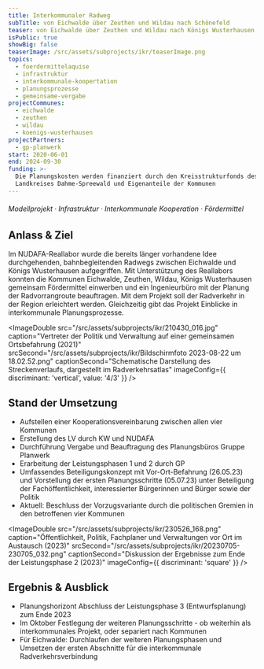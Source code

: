 ```yaml
---
title: Interkommunaler Radweg
subTitle: von Eichwalde über Zeuthen und Wildau nach Schönefeld
teaser: von Eichwalde über Zeuthen und Wildau nach Königs Wusterhausen
isPublic: true
showBig: false
teaserImage: /src/assets/subprojects/ikr/teaserImage.png
topics:
  - foerdermittelaquise
  - infrastruktur
  - interkommunale-koopertation
  - planungsprozesse
  - gemeinsame-vergabe
projectCommunes:
  - eichwalde
  - zeuthen
  - wildau
  - koenigs-wusterhausen
projectPartners:
  - gp-planwerk
start: 2020-06-01
end: 2024-09-30
funding: >-
  Die Planungskosten werden finanziert durch den Kreisstrukturfonds des
  Landkreises Dahme-Spreewald und Eigenanteile der Kommunen
---
```


###### Modellprojekt · Infrastruktur · Interkommunale Kooperation · Fördermittel

## Anlass & Ziel

Im NUDAFA-Reallabor wurde die bereits länger vorhandene Idee durchgehenden, bahnbegleitenden Radwegs zwischen Eichwalde und Königs Wusterhausen aufgegriffen. Mit Unterstützung des Reallabors konnten die Kommunen Eichwalde, Zeuthen, Wildau, Königs Wusterhausen gemeinsam Fördermittel einwerben und ein Ingenieurbüro mit der Planung der Radvorrangroute beauftragen. Mit dem Projekt soll der Radverkehr in der Region erleichtert werden. Gleichzeitig gibt das Projekt Einblicke in interkommunale Planungsprozesse.

<ImageDouble
  src="/src/assets/subprojects/ikr/210430_016.jpg"
  caption="Vertreter der Politik und Verwaltung auf einer gemeinsamen Ortsbefahrung (2021)"
  srcSecond="/src/assets/subprojects/ikr/Bildschirmfoto 2023-08-22 um 18.02.52.png"
  captionSecond="Schematische Darstellung des Streckenverlaufs, dargestellt im Radverkehrsatlas"
  imageConfig={{ discriminant: 'vertical', value: '4/3' }}
/>

## Stand der Umsetzung

- Aufstellen einer Kooperationsvereinbarung zwischen allen vier Kommunen
- Erstellung des LV durch KW und NUDAFA
- Durchführung Vergabe und Beauftragung des Planungsbüros Gruppe Planwerk
- Erarbeitung der Leistungsphasen 1 und 2 durch GP
- Umfassendes Beteiligungskonzept mit Vor-Ort-Befahrung (26.05.23) und Vorstellung der ersten Planungsschritte (05.07.23) unter Beteiligung der Fachöffentlichkeit, interessierter Bürgerinnen und Bürger sowie der Politik
- Aktuell: Beschluss der Vorzugsvariante durch die politischen Gremien in den betroffenen vier Kommunen

<ImageDouble
  src="/src/assets/subprojects/ikr/230526_168.png"
  caption="Öffentlichkeit, Politik, Fachplaner und Verwaltungen vor Ort im Austausch (2023)"
  srcSecond="/src/assets/subprojects/ikr/20230705-230705_032.png"
  captionSecond="Diskussion der Ergebnisse zum Ende der Leistungsphase 2 (2023)"
  imageConfig={{ discriminant: 'square' }}
/>

## Ergebnis & Ausblick

- Planungshorizont Abschluss der Leistungsphase 3 (Entwurfsplanung) zum Ende 2023
- Im Oktober Festlegung der weiteren Planungsschritte - ob weiterhin als interkommunales Projekt, oder separiert nach Kommunen
- Für Eichwalde: Durchlaufen der weiteren Planungsphasen und Umsetzen der ersten Abschnitte für die interkommunale Radverkehrsverbindung
